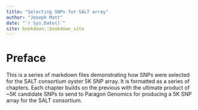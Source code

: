 ```yaml
---
title: "Selecting SNPs for SALT array"
author: "Joseph Matt"
date: "`r Sys.Date()`"
site: bookdown::bookdown_site
---
```


# Preface

This is a series of markdown files demonstrating how SNPs were selected for the SALT consortium oyster 5K SNP array. It is formatted as a series of chapters.  Each chapter builds on the previous with the ultimate product of ~5K candidate SNPs to send to Paragon Genomics for producing a 5K SNP array for the SALT consortium.


